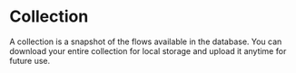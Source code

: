 
# Collection

A collection is a snapshot of the flows available in the database. You can download your entire collection for local storage and upload it anytime for future use.

<ReactPlayer playing controls url='videos/langflow_collection.mp4' />

